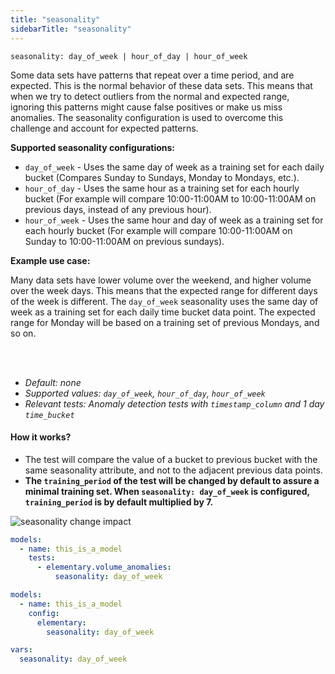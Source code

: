 ```yaml
---
title: "seasonality"
sidebarTitle: "seasonality"
---
```

<Snippet file="ai-generate-test.mdx" />

`seasonality: day_of_week | hour_of_day | hour_of_week`

Some data sets have patterns that repeat over a time period, and are expected.
This is the normal behavior of these data sets.
This means that when we try to detect outliers from the normal and expected range, ignoring this patterns might cause false positives or make us miss anomalies.
The seasonality configuration is used to overcome this challenge and account for expected patterns.

**Supported seasonality configurations:**

- `day_of_week` - Uses the same day of week as a training set for each daily bucket (Compares Sunday to Sundays, Monday to Mondays, etc.).
- `hour_of_day` - Uses the same hour as a training set for each hourly bucket (For example will compare 10:00-11:00AM to 10:00-11:00AM on previous days, instead of any previous hour).
- `hour_of_week` - Uses the same hour and day of week as a training set for each hourly bucket (For example will compare 10:00-11:00AM on Sunday to 10:00-11:00AM on previous sundays).

**Example use case:**

Many data sets have lower volume over the weekend, and higher volume over the week days.
This means that the expected range for different days of the week is different.
The `day_of_week` seasonality uses the same day of week as a training set for each daily time bucket data point.
The expected range for Monday will be based on a training set of previous Mondays, and so on.

<br />
<br />

- _Default: none_
- _Supported values: `day_of_week`, `hour_of_day`, `hour_of_week`_
- _Relevant tests: Anomaly detection tests with `timestamp_column` and 1 day `time_bucket`_

#### How it works?

- The test will compare the value of a bucket to previous bucket with the same seasonality attribute, and not to the adjacent previous data points.
- **The `training_period` of the test will be changed by default to assure a minimal training set. When `seasonality: day_of_week` is configured, `training_period` is by default multiplied by 7.**


<Frame caption="seasonality change impact">
  <img
    src="https://res.cloudinary.com/diuctyblm/image/upload/v1681301380/Anomaly%20detection%20tests/seasonality_bz6gqp.png"
    alt="seasonality change impact"
  />
</Frame>

<RequestExample>

```yml test
models:
  - name: this_is_a_model
    tests:
      - elementary.volume_anomalies:
          seasonality: day_of_week
```

```yml model
models:
  - name: this_is_a_model
    config:
      elementary:
        seasonality: day_of_week
```

```yml dbt_project.yml
vars:
  seasonality: day_of_week
```

</RequestExample>
